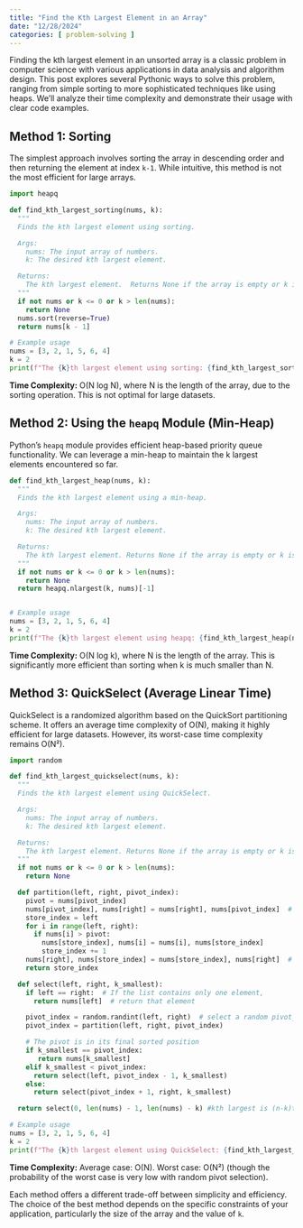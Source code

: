 ```yaml
---
title: "Find the Kth Largest Element in an Array"
date: "12/28/2024"
categories: [ problem-solving ]
---
```


Finding the kth largest element in an unsorted array is a classic problem in computer science with various applications in data analysis and algorithm design.  This post explores several Pythonic ways to solve this problem, ranging from simple sorting to more sophisticated techniques like using heaps.  We'll analyze their time complexity and demonstrate their usage with clear code examples.


## Method 1: Sorting

The simplest approach involves sorting the array in descending order and then returning the element at index `k-1`. While intuitive, this method is not the most efficient for large arrays.

```python
import heapq

def find_kth_largest_sorting(nums, k):
  """
  Finds the kth largest element using sorting.

  Args:
    nums: The input array of numbers.
    k: The desired kth largest element.

  Returns:
    The kth largest element.  Returns None if the array is empty or k is invalid.
  """
  if not nums or k <= 0 or k > len(nums):
    return None
  nums.sort(reverse=True)
  return nums[k - 1]

# Example usage
nums = [3, 2, 1, 5, 6, 4]
k = 2
print(f"The {k}th largest element using sorting: {find_kth_largest_sorting(nums, k)}")  # Output: 5

```

**Time Complexity:** O(N log N), where N is the length of the array, due to the sorting operation.  This is not optimal for large datasets.


## Method 2: Using the `heapq` Module (Min-Heap)

Python's `heapq` module provides efficient heap-based priority queue functionality. We can leverage a min-heap to maintain the k largest elements encountered so far.

```python
def find_kth_largest_heap(nums, k):
  """
  Finds the kth largest element using a min-heap.

  Args:
    nums: The input array of numbers.
    k: The desired kth largest element.

  Returns:
    The kth largest element. Returns None if the array is empty or k is invalid.
  """
  if not nums or k <= 0 or k > len(nums):
    return None
  return heapq.nlargest(k, nums)[-1]


# Example usage
nums = [3, 2, 1, 5, 6, 4]
k = 2
print(f"The {k}th largest element using heapq: {find_kth_largest_heap(nums, k)}")  # Output: 5
```

**Time Complexity:** O(N log k), where N is the length of the array. This is significantly more efficient than sorting when k is much smaller than N.


## Method 3: QuickSelect (Average Linear Time)

QuickSelect is a randomized algorithm based on the QuickSort partitioning scheme.  It offers an average time complexity of O(N), making it highly efficient for large datasets.  However, its worst-case time complexity remains O(N²).

```python
import random

def find_kth_largest_quickselect(nums, k):
  """
  Finds the kth largest element using QuickSelect.

  Args:
    nums: The input array of numbers.
    k: The desired kth largest element.

  Returns:
    The kth largest element. Returns None if the array is empty or k is invalid.
  """
  if not nums or k <= 0 or k > len(nums):
    return None

  def partition(left, right, pivot_index):
    pivot = nums[pivot_index]
    nums[pivot_index], nums[right] = nums[right], nums[pivot_index]  # Move pivot to end
    store_index = left
    for i in range(left, right):
      if nums[i] > pivot:
        nums[store_index], nums[i] = nums[i], nums[store_index]
        store_index += 1
    nums[right], nums[store_index] = nums[store_index], nums[right]  # Move pivot to its final place
    return store_index

  def select(left, right, k_smallest):
    if left == right:  # If the list contains only one element,
      return nums[left]  # return that element

    pivot_index = random.randint(left, right)  # select a random pivot_index
    pivot_index = partition(left, right, pivot_index)

    # The pivot is in its final sorted position
    if k_smallest == pivot_index:
       return nums[k_smallest]
    elif k_smallest < pivot_index:
      return select(left, pivot_index - 1, k_smallest)
    else:
      return select(pivot_index + 1, right, k_smallest)

  return select(0, len(nums) - 1, len(nums) - k) #kth largest is (n-k)th smallest

# Example usage
nums = [3, 2, 1, 5, 6, 4]
k = 2
print(f"The {k}th largest element using QuickSelect: {find_kth_largest_quickselect(nums, k)}")  # Output: 5

```

**Time Complexity:** Average case: O(N). Worst case: O(N²)  (though the probability of the worst case is very low with random pivot selection).


Each method offers a different trade-off between simplicity and efficiency.  The choice of the best method depends on the specific constraints of your application, particularly the size of the array and the value of `k`.

